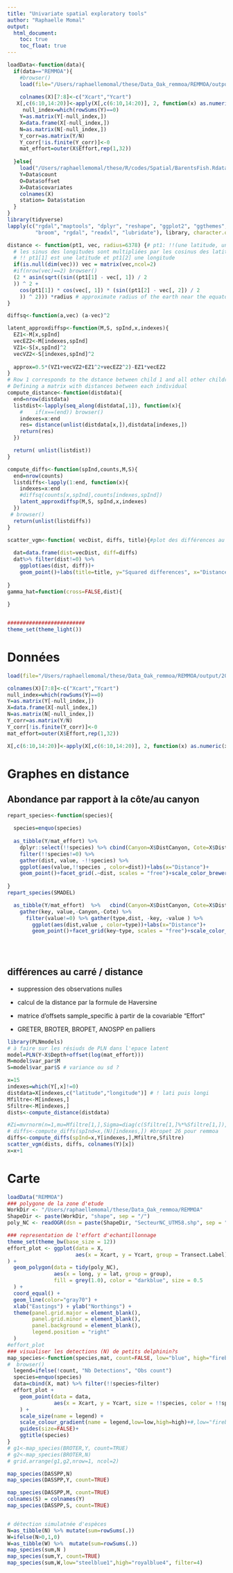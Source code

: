 ```yaml
---
title: "Univariate spatial exploratory tools"
author: "Raphaelle Momal"
output: 
  html_document:
    toc: true
    toc_float: true
---
```


```r
loadData<-function(data){
  if(data=="REMMOA"){
    #browser()
    load(file="/Users/raphaellemomal/these/Data_Oak_remmoa/REMMOA/output/20180620_PLN_REMMOANC.RData")
    
    colnames(X)[7:8]<-c("Xcart","Ycart")
   X[,c(6:10,14:20)]<-apply(X[,c(6:10,14:20)], 2, function(x) as.numeric(x))
     null_index=which(rowSums(Y)==0)
    Y=as.matrix(Y[-null_index,])
    X=data.frame(X[-null_index,])
    N=as.matrix(N[-null_index,])
    Y_corr=as.matrix(Y/N)
    Y_corr[!is.finite(Y_corr)]<-0
    mat_effort=outer(X$Effort,rep(1,32))
    
  }else{
    load("/Users/raphaellemomal/these/R/codes/Spatial/BarentsFish.Rdata")
    Y=Data$count
    O=Data$offset
    X=Data$covariates
    colnames(X)
    station= Data$station
  }
}
library(tidyverse)
lapply(c("rgdal","maptools", "dplyr", "reshape", "ggplot2", "ggthemes",
         "broom", "rgdal", "readxl", "lubridate"), library, character.only=TRUE)

```

```r

distance <- function(pt1, vec, radius=6378) {# pt1: !!(une latitude, une longitude)!!, vec peut être un point ou un vecteur de points
  # les sinus des longitudes sont multipliées par les cosinus des latitudes
  # !! pt1[1] est une latitude et pt1[2] une longitude
  if(is.null(dim(vec))) vec = matrix(vec,ncol=2)
  #if(nrow(vec)==2) browser()
  (2 * asin(sqrt((sin((pt1[1] - vec[, 1]) / 2
  )) ^ 2 +
    cos(pt1[1]) * cos(vec[, 1]) * (sin((pt1[2] - vec[, 2]) / 2
    )) ^ 2))) *radius # approximate radius of the earth near the equator
}

diffsq<-function(a,vec) (a-vec)^2

latent_approxdiffsp<-function(M,S, spInd,x,indexes){
  EZ1<-M[x,spInd]
  vecEZ2<-M[indexes,spInd]
  VZ1<-S[x,spInd]^2
  vecVZ2<-S[indexes,spInd]^2
  
  approx=0.5*(VZ1+vecVZ2+EZ1^2+vecEZ2^2)-EZ1*vecEZ2
}
# Row 1 corresponds to the dstance between child 1 and all other children
# Defining a matrix with distances between each individual
compute_distance<-function(distdata){
  end=nrow(distdata)
  listdist<-lapply(seq_along(distdata[,1]), function(x){
    #    if(x==(end)) browser()
    indexes=x:end
    res= distance(unlist(distdata[x,]),distdata[indexes,])
    return(res)
  })

  return( unlist(listdist))
}

compute_diffs<-function(spInd,counts,M,S){
  end=nrow(counts)
  listdiffs<-lapply(1:end, function(x){
    indexes=x:end
    #diffsq(counts[x,spInd],counts[indexes,spInd])
    latent_approxdiffsp(M,S, spInd,x,indexes)
  })
 # browser()
  return(unlist(listdiffs))
}

scatter_vgm<-function( vecDist, diffs, title){#plot des différences au carrés en fonction de la distance
  
  dat=data.frame(dist=vecDist, diff=diffs)
  dat%>% filter(dist!=0) %>% 
    ggplot(aes(dist, diff))+
    geom_point()+labs(title=title, y="Squared differences", x="Distances")
  
}
gamma_hat=function(cross=FALSE,dist){
  
}


#########################
theme_set(theme_light())
```


# Données 

```r
load(file="/Users/raphaellemomal/these/Data_Oak_remmoa/REMMOA/output/20180620_PLN_REMMOANC.RData")

colnames(X)[7:8]<-c("Xcart","Ycart")
null_index=which(rowSums(Y)==0)
Y=as.matrix(Y[-null_index,])
X=data.frame(X[-null_index,])
N=as.matrix(N[-null_index,])
Y_corr=as.matrix(Y/N)
Y_corr[!is.finite(Y_corr)]<-0
mat_effort=outer(X$Effort,rep(1,32))

X[,c(6:10,14:20)]<-apply(X[,c(6:10,14:20)], 2, function(x) as.numeric(x))

```

# Graphes en distance
## Abondance par rapport à la côte/au canyon

```r

repart_species<-function(species){
  
  species=enquo(species)
 
  as_tibble(Y/mat_effort) %>% 
    dplyr::select(!!species) %>% cbind(Canyon=X$DistCanyon, Cote=X$DistCot) %>% 
    filter(!!species!=0) %>% 
    gather(dist, value, -!!species) %>% 
    ggplot(aes(value,!!species , color=dist))+labs(x="Distance")+
    geom_point()+facet_grid(.~dist, scales = "free")+scale_color_brewer(palette="Set1")+guides(color=FALSE)
  
}
repart_species(SMADEL)
```
```r




  as_tibble(Y/mat_effort)  %>%   cbind(Canyon=X$DistCanyon, Cote=X$DistCot) %>% 
    gather(key, value,-Canyon,-Cote) %>% 
      filter(value!=0) %>% gather(type,dist, -key, -value ) %>% 
        ggplot(aes(dist,value , color=type))+labs(x="Distance")+
        geom_point()+facet_grid(key~type, scales = "free")+scale_color_brewer(palette="Set1")+guides(color=FALSE)
      
    
  


```


## différences au carré / distance

* suppression des observations nulles
* calcul de la distance par la formule de Haversine
* matrice d'offsets sample_specific à partir de la covariable "Effort"



* GRETER, BROTER, BROPET, ANOSPP en palliers

```r
library(PLNmodels)
# à faire sur les résiuds de PLN dans l'epace latent
model=PLN(Y~X$Depth+offset(log(mat_effort)))
M=model$var_par$M
S=model$var_par$S # variance ou sd ?

x=15
indexes=which(Y[,x]!=0)
distdata=X[indexes,c("latitude","longitude")] # ! lati puis longi
Mfiltre<-M[indexes,]
Sfiltre<-M[indexes,]
dists<-compute_distance(distdata)

#Zi=mvrnorm(n=1,mu=Mfiltre[1,],Sigma=diag(c(Sfiltre[1,]%*%Sfiltre[1,]), 10, 10))
# diffs<-compute_diffs(spInd=x,(N)[indexes,]) #bropet 26 pour remmoa
diffs<-compute_diffs(spInd=x,Y[indexes,],Mfiltre,Sfiltre)
scatter_vgm(dists, diffs, colnames(Y)[x])
x=x+1

```

# Carte


```r
loadData("REMMOA")
### polygone de la zone d'etude
WorkDir <- "/Users/raphaellemomal/these/Data_Oak_remmoa/REMMOA"
ShapeDir <- paste(WorkDir, "shape", sep = "/")
poly_NC <- readOGR(dsn = paste(ShapeDir, "SecteurNC_UTM58.shp", sep = "/"), layer = "SecteurNC_UTM58") 

### representation de l'effort d'echantillonnage
theme_set(theme_bw(base_size = 12))
effort_plot <- ggplot(data = X, 
                      aes(x = Xcart, y = Ycart, group = Transect.Label)
) + 
  geom_polygon(data = tidy(poly_NC), 
               aes(x = long, y = lat, group = group), 
               fill = grey(1.0), color = "darkblue", size = 0.5
  ) +
  coord_equal() + 
  geom_line(color="gray70") + 
  xlab("Eastings") + ylab("Northings") +
  theme(panel.grid.major = element_blank(),
        panel.grid.minor = element_blank(),
        panel.background = element_blank(),
        legend.position = "right"
  )
#effort_plot
### visualiser les detections (N) de petits delphinin?s
map_species<-function(species,mat, count=FALSE, low="blue", high="firebrick1", filter=0.5){ #SMADEL
#  browser()
  legend=ifelse(!count, "Nb Detections", "Obs count")
  species=enquo(species)
  data=cbind(X, mat) %>% filter(!!species>filter)
  effort_plot +
    geom_point(data = data,
               aes(x = Xcart, y = Ycart, size = !!species, color = !!species)
    ) +
    scale_size(name = legend) + 
    scale_colour_gradient(name = legend,low=low,high=high)+#,low="firebrick1",high="darkorchid4")+
    guides(size=FALSE)+
    ggtitle(species)
}
# g1<-map_species(BROTER,Y, count=TRUE)
# g2<-map_species(BROTER,N)
# grid.arrange(g1,g2,nrow=1, ncol=2)
```
```r

map_species(DASSPP,N)
map_species(DASSPP,Y, count=TRUE)

map_species(DASSPP,M, count=TRUE)
colnames(S) = colnames(Y)
map_species(DASSPP,S, count=TRUE)


# détection simulatnée d'espèces
N=as_tibble(N) %>% mutate(sum=rowSums(.))
W=ifelse(N>0,1,0)
W=as_tibble(W) %>%  mutate(sum=rowSums(.))
map_species(sum,N )
map_species(sum,Y, count=TRUE)
map_species(sum,W,low="steelblue1",high="royalblue4", filter=4)
```

